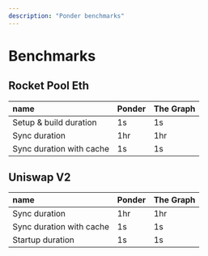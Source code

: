 ```yaml
---
description: "Ponder benchmarks"
---
```


# Benchmarks

## Rocket Pool Eth

| name                     | Ponder | The Graph |
| :----------------------- | :----- | :-------- |
| Setup & build duration   | 1s     | 1s        |
| Sync duration            | 1hr    | 1hr       |
| Sync duration with cache | 1s     | 1s        |

## Uniswap V2

| name                     | Ponder | The Graph |
| :----------------------- | :----- | :-------- |
| Sync duration            | 1hr    | 1hr       |
| Sync duration with cache | 1s     | 1s        |
| Startup duration         | 1s     | 1s        |
